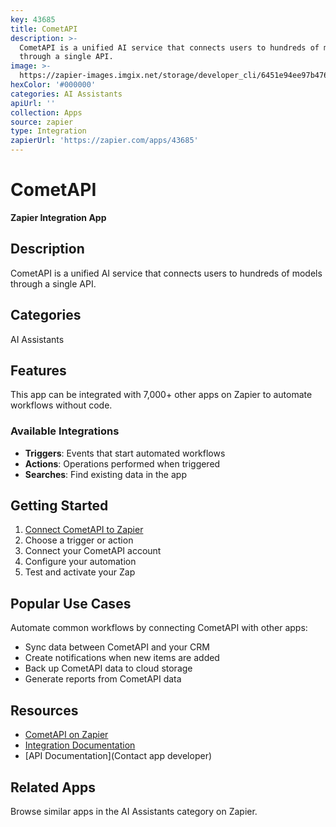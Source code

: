 ```yaml
---
key: 43685
title: CometAPI
description: >-
  CometAPI is a unified AI service that connects users to hundreds of models
  through a single API.
image: >-
  https://zapier-images.imgix.net/storage/developer_cli/6451e94ee97b476a96bec0347c07067a.png?auto=format%2Ccompress&ixlib=python-3.0.0&q=50
hexColor: '#000000'
categories: AI Assistants
apiUrl: ''
collection: Apps
source: zapier
type: Integration
zapierUrl: 'https://zapier.com/apps/43685'
---
```

# CometAPI

**Zapier Integration App**

## Description

CometAPI is a unified AI service that connects users to hundreds of models through a single API.

## Categories

AI Assistants

## Features

This app can be integrated with 7,000+ other apps on Zapier to automate workflows without code.

### Available Integrations

- **Triggers**: Events that start automated workflows
- **Actions**: Operations performed when triggered
- **Searches**: Find existing data in the app

## Getting Started

1. [Connect CometAPI to Zapier](https://zapier.com/apps/43685)
2. Choose a trigger or action
3. Connect your CometAPI account
4. Configure your automation
5. Test and activate your Zap

## Popular Use Cases

Automate common workflows by connecting CometAPI with other apps:

- Sync data between CometAPI and your CRM
- Create notifications when new items are added
- Back up CometAPI data to cloud storage
- Generate reports from CometAPI data

## Resources

- [CometAPI on Zapier](https://zapier.com/apps/43685)
- [Integration Documentation](https://zapier.com/apps/43685/integrations)
- [API Documentation](Contact app developer)

## Related Apps

Browse similar apps in the AI Assistants category on Zapier.
